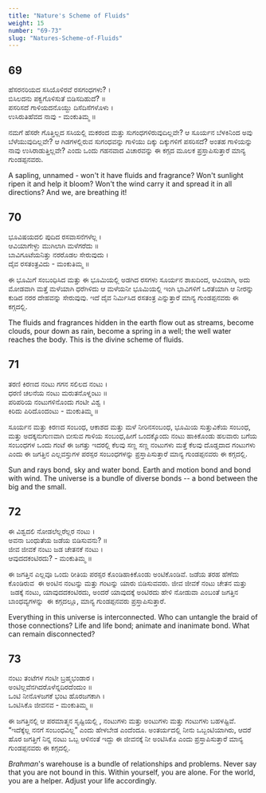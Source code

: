 ```yaml
---
title: "Nature's Scheme of Fluids"
weight: 15
number: "69-73"
slug: "Natures-Scheme-of-Fluids"
---
```


## 69
ಹೆಸರನರಿಯದ ಸಸಿಯೊಳಿರವೆ ರಸಗಂಧಗಳು? ।  
ಬಿಸಿಲದನು ಪಕ್ವಗೊಳಿಸುತೆ ಬಿಡಿಸದಿಹುದೆ? ॥  
ಪಸರಿಸದೆ ಗಾಳಿಯದನೊಯ್ದು ದಿಸೆದಿಸೆಗಳೊಳು ।  
ಉಸಿರುತಿಹೆವದ ನಾವು  - ಮಂಕುತಿಮ್ಮ ॥

ನಮಗೆ ಹೆಸರೇ ಗೊತ್ತಿಲ್ಲದ ಸಸಿಯಲ್ಲಿ ಮಕರಂದ ಮತ್ತು ಸುಗಂಧಗಳಿರುವುದಿಲ್ಲವೇ? ಆ ಸೂರ್ಯನ ಬೆಳಕಿನಿಂದ ಅವು ಬೆಳೆಯುವುದಿಲ್ಲವೇ? ಆ ಗಿಡಗಳಲ್ಲಿರುವ ಸುಗಂಧವನ್ನು ಗಾಳಿಯು ದಿಕ್ಕು ದಿಕ್ಕುಗಳಿಗೆ ಪಸರಿಸದೆ?  ಅಂತಹ ಗಾಳಿಯನ್ನು ನಾವು ಉಸಿರಾಡುತ್ತಿಲ್ಲವೇ? ಎಂದು ಒಂದು ಗಹನವಾದ ವಿಚಾರವನ್ನು ಈ ಕಗ್ಗದ ಮೂಲಕ ಪ್ರಸ್ತಾಪಿಸುತ್ತಾರೆ ಮಾನ್ಯ ಗುಂಡಪ್ಪನವರು.

A sapling, unnamed - won't it have fluids and fragrance? Won't sunlight ripen it and help it bloom? Won't the wind carry it and spread it in all directions? And we, are breathing it!

## 70
ಭೂವಿಷಯದಲಿ ಪುದಿದ ರಸವಾಸನೆಗಳೆಲ್ಲ  ।  
ಆವಿಯಾಗೇಳ್ದು ಮುಗಿಲಾಗಿ ಮಳೆಗರೆದು  ॥  
ಬಾವಿಗೂಟೆಯನಿತ್ತು ನರರೊಡಲ ಸೇರುವುದು ।  
ದೈವ ರಸತಂತ್ರವಿದು - ಮಂಕುತಿಮ್ಮ ॥

ಈ ಭೂಮಿಗೆ ಸಂಬಂಧಿಸಿದ ಮತ್ತು ಈ ಭೂಮಿಯಲ್ಲಿ ಅಡಗಿದ ರಸಗಳು ಸೂರ್ಯನ ಶಾಖದಿಂದ, ಆವಿಯಾಗಿ, ಅದು ಮೋಡವಾಗಿ ಮತ್ತೆ ಮಳೆಯಾಗಿ ಧರೆಗಿಳಿದು ಆ ಮಳೆಯನೀ ಭೂಮಿಯಲ್ಲಿ ಇಂಗಿ ಭಾವಿಗಳಿಗೆ ಒರತೆಯಾಗಿ ಆ ನೀರನ್ನು ಕುಡಿದ ನರರ ದೇಹವನ್ನು ಸೇರುವುವು. ಇದೆ ದೈವ ನಿರ್ಮಿಸಿದ ರಸತಂತ್ರ ಎನ್ನುತ್ತಾರೆ ಮಾನ್ಯ ಗುಂಡಪ್ಪನವರು ಈ ಕಗ್ಗದಲ್ಲಿ.

The fluids and fragrances hidden in the earth flow out as streams, become clouds, pour down as rain, become a spring in a well; the well water reaches the body. This is the divine scheme of fluids.

## 71
ತರಣಿ ಕಿರಣದ ನಂಟು ಗಗನ ಸಲಿಲದ ನಂಟು ।  
ಧರಣಿ ಚಲನೆಯ ನಂಟು ಮರುತನೊಳ್ನಂಟು ॥  
ಪರಿಪರಿಯ ನಂಟುಗಳಿನೊಂದು ಗಂಟೀ ವಿಶ್ವ ।  
ಕಿರಿದು ಪಿರಿದೊಂದಂಟು - ಮಂಕುತಿಮ್ಮ ॥

ಸೂರ್ಯನ ಮತ್ತು ಕಿರಣದ ಸಂಬಂಧ, ಆಕಾಶದ ಮತ್ತು ಮಳೆ ನೀರಿನಸಂಬಂಧ, ಭೂಮಿಯ ಸುತ್ತುವಿಕೆಯ ಸಂಬಂಧ, ಮತ್ತು ಅದಕ್ಕನುಗುಣವಾಗಿ ಬೀಸುವ ಗಾಳಿಯ ಸಂಬಂಧ,ಹೀಗೆ ಒಂದಕ್ಕೊಂದು ನಂಟು ಹಾಕಿಕೊಂಡು ಹಲವಾರು ಬಗೆಯ ಸಂಬಂಧಗಳ ಒಂದು ಗಂಟೆ ಈ ಜಗತ್ತು ಇದರಲ್ಲಿ ಕೆಲವು ಸಣ್ಣ ಸಣ್ಣ ನಂಟುಗಳು ಮತ್ತೆ ಕೆಲವು ದೊಡ್ಡದಾದ ಗಂಟುಗಳು ಎಂದು ಈ ಜಗತ್ತಿನ ಎಲ್ಲವಸ್ತುಗಳ ಪರಸ್ಪರ ಸಂಬಂಧಗಳನ್ನು ಪ್ರಸ್ತಾಪಿಸುತ್ತಾರೆ ಮಾನ್ಯ ಗುಂಡಪ್ಪನವರು ಈ ಕಗ್ಗದಲ್ಲಿ.

Sun and rays bond, sky and water bond. Earth and motion bond and bond with wind. The universe is a bundle of diverse bonds -- a bond between the big and the small.

## 72
ಈ ವಿಶ್ವದಲಿ ನೋಡಲೆಲ್ಲರೆಲ್ಲರ ನಂಟು ।  
ಅವನಾ ಬಂಧುತೆಯ ಜಡೆಯ ಬಿಡಿಸುವನು? ॥  
ಜೀವ ಜೀವಕೆ ನಂಟು ಜಡ ಚೇತನಕೆ ನಂಟು ।  
ಆವುದದಕಂಟಿರದು? - ಮಂಕುತಿಮ್ಮ ॥

ಈ ಜಗತ್ತಿನ ಎಲ್ಲವೂ ಒಂದು ರೀತಿಯ ಪರಸ್ಪರ ಕೊಂಡಿಹಾಕಿಕೊಂಡು ಅಂಟಿಕೊಂಡಿವೆ. ಜಡೆಯ ತರಹ ಹೆಣೆದು ಕೊಂಡಿರುವ  ಈ ಅಂಟಿನ ನಂಟನ್ನು ಮತ್ತು ಗಂಟನ್ನು ಯಾರು ಬಿಡಿಸುವವರು. ಜೀವ ಜೀವಕೆ ನಂಟು ಚೇತನ ಮತ್ತು  ಜಡಕ್ಕೆ ನಂಟು, ಯಾವುದದಕಂಟಿರದು, ಅಂದರೆ ಯಾವುದಕ್ಕೆ ಅಂಟಿರದು ಹೇಳಿ ನೋಡುವಾ ಎಂಬಂತೆ ಜಗತ್ತಿನ ಬಾಂಧವ್ಯಗಳನ್ನು  ಈ ಕಗ್ಗದಲ್ಲೂ, ಮಾನ್ಯ ಗುಂಡಪ್ಪನವರು ಪ್ರಸ್ತಾಪಿಸುತ್ತಾರೆ. 

Everything in this universe is interconnected. Who can untangle the braid of those connections? Life and life bond; animate and inanimate bond. What can remain disconnected?

## 73
ನಂಟು ತಂಟೆಗಳ ಗಂಟೀ ಬ್ರಹ್ಮಭಂಡಾರ ।  
ಅಂಟಿಲ್ಲವೆನಗಿದರೊಳೆನ್ನದಿರದೆಂದುಂ ॥  
ಒಂಟಿ ನೀನೊಳಜಗಕೆ ಭಂಟ ಹೊರಜಗಕಾಗಿ ।  
ಒಂಟಿಸಿಕೊ ಜೀವನವ - ಮಂಕುತಿಮ್ಮ ॥

ಈ ಜಗತ್ತಿನಲ್ಲಿ ಆ ಪರಮಾತ್ಮನ ಸೃಷ್ಟಿಯಲ್ಲಿ , ನಂಟುಗಳು ಮತ್ತು ಅಂಟುಗಳು ಮತ್ತು ಗಂಟುಗಳು ಬಹಳಷ್ಟಿವೆ. “ಇದೆಕ್ಕೆಲ್ಲ ನನಗೆ ಸಂಬಂಧವಿಲ್ಲ” ಎಂದು ಹೇಳಬೇಡ ಎಂದೆಂದೂ. ಅಂತರ್ಯದಲ್ಲಿ ನೀನು ಒಬ್ಬಂಟಿಯಾಗಿರು, ಆದರೆ ಹೊರ ಜಗತ್ತಿಗೆ ನಿನ್ನ ನಂಟು ಒಬ್ಬ ಆಳಿನಂತೆ ಇದ್ದು ಈ ಜೀವನಕ್ಕೆ ನೀ ಅಂಟಿಸಿಕೊ ಎಂದು ಪ್ರಸ್ತಾಪಿಸುತ್ತಾರೆ ಮಾನ್ಯ ಗುಂಡಪ್ಪನವರು ಈ ಕಗ್ಗದಲ್ಲಿ.

*Brahman*'s warehouse is a bundle of relationships and problems. Never say that you are not bound in this. Within yourself, you are alone. For the world, you are a helper. Adjust your life accordingly.